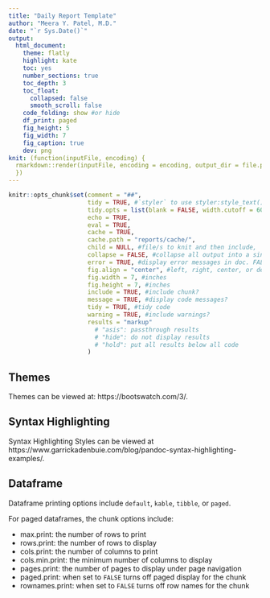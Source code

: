 ```yaml
---
title: "Daily Report Template"
author: "Meera Y. Patel, M.D."
date: "`r Sys.Date()`"
output: 
  html_document:
    theme: flatly
    highlight: kate  
    toc: yes
    number_sections: true
    toc_depth: 3 
    toc_float: 
      collapsed: false  
      smooth_scroll: false
    code_folding: show #or hide
    df_print: paged
    fig_height: 5 
    fig_width: 7 
    fig_caption: true
    dev: png
knit: (function(inputFile, encoding) {
  rmarkdown::render(inputFile, encoding = encoding, output_dir = file.path("reports/daily/", Sys.Date())) 
  })
---
```


```r
knitr::opts_chunk$set(comment = "##",
                      tidy = TRUE, #`styler` to use styler:style_text() to reformat code
                      tidy.opts = list(blank = FALSE, width.cutoff = 60),
                      echo = TRUE,
                      eval = TRUE,
                      cache = TRUE,
                      cache.path = "reports/cache/",
                      child = NULL, #file/s to knit and then include,
                      collapse = FALSE, #collapse all output into a single block,
                      error = TRUE, #display error messages in doc. FALSE stops render when error is thrown
                      fig.align = "center", #left, right, center, or default
                      fig.width = 7, #inches
                      fig.height = 7, #inches
                      include = TRUE, #include chunk?
                      message = TRUE, #display code messages?
                      tidy = TRUE, #tidy code 
                      warning = TRUE, #include warnings?
                      results = "markup"
                        # "asis": passthrough results
                        # "hide": do not display results 
                        # "hold": put all results below all code
                      )
```
  
  
## Themes    

Themes can be viewed at: https://bootswatch.com/3/.  


## Syntax Highlighting  

Syntax Highlighting Styles can be viewed at https://www.garrickadenbuie.com/blog/pandoc-syntax-highlighting-examples/.  


## Dataframe  

Dataframe printing options include `default`, `kable`, `tibble`, or `paged`.  

For paged dataframes, the chunk options include:  

* max.print: the number of rows to print  
* rows.print: the number of rows to display    
* cols.print: the number of columns to print  
* cols.min.print: the minimum number of columns to display  
* pages.print: the number of pages to display under page navigation   
* paged.print: when set to `FALSE` turns off paged display for the chunk    
* rownames.print: when set to `FALSE` turns off row names for the chunk  


